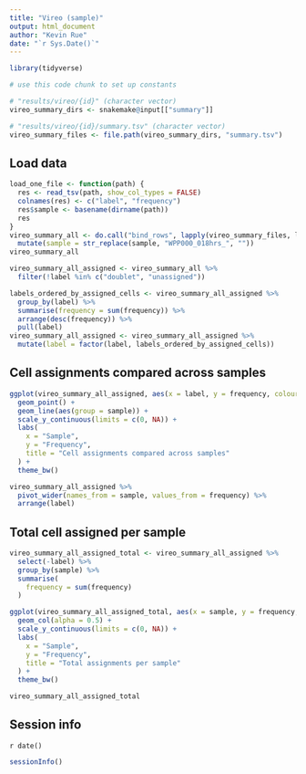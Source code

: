 ```yaml
---
title: "Vireo (sample)"
output: html_document
author: "Kevin Rue"
date: "`r Sys.Date()`"
---
```


```r
library(tidyverse)
```

```r
# use this code chunk to set up constants
```

```r
# "results/vireo/{id}" (character vector)
vireo_summary_dirs <- snakemake@input[["summary"]]
```

```r
# "results/vireo/{id}/summary.tsv" (character vector)
vireo_summary_files <- file.path(vireo_summary_dirs, "summary.tsv")
```

## Load data

```r
load_one_file <- function(path) {
  res <- read_tsv(path, show_col_types = FALSE)
  colnames(res) <- c("label", "frequency")
  res$sample <- basename(dirname(path))
  res
}
vireo_summary_all <- do.call("bind_rows", lapply(vireo_summary_files, load_one_file)) %>%
  mutate(sample = str_replace(sample, "WPP000_018hrs_", ""))
vireo_summary_all
```

<!-- Remove doublets and unassigned -->

```r
vireo_summary_all_assigned <- vireo_summary_all %>%
  filter(!label %in% c("doublet", "unassigned"))
```

<!-- Order assigned labels by total frequency -->

```r
labels_ordered_by_assigned_cells <- vireo_summary_all_assigned %>%
  group_by(label) %>%
  summarise(frequency = sum(frequency)) %>%
  arrange(desc(frequency)) %>%
  pull(label)
vireo_summary_all_assigned <- vireo_summary_all_assigned %>%
  mutate(label = factor(label, labels_ordered_by_assigned_cells))
```

## Cell assignments compared across samples

```r
ggplot(vireo_summary_all_assigned, aes(x = label, y = frequency, colour = sample)) +
  geom_point() +
  geom_line(aes(group = sample)) +
  scale_y_continuous(limits = c(0, NA)) +
  labs(
    x = "Sample",
    y = "Frequency",
    title = "Cell assignments compared across samples"
  ) +
  theme_bw()
```

```r
vireo_summary_all_assigned %>% 
  pivot_wider(names_from = sample, values_from = frequency) %>% 
  arrange(label)
```

## Total cell assigned per sample

```r
vireo_summary_all_assigned_total <- vireo_summary_all_assigned %>%
  select(-label) %>%
  group_by(sample) %>%
  summarise(
    frequency = sum(frequency)
  )
```

```r
ggplot(vireo_summary_all_assigned_total, aes(x = sample, y = frequency, fill = sample)) +
  geom_col(alpha = 0.5) +
  scale_y_continuous(limits = c(0, NA)) +
  labs(
    x = "Sample",
    y = "Frequency",
    title = "Total assignments per sample"
  ) +
  theme_bw()
```

```r
vireo_summary_all_assigned_total
```

## Session info

`r date()`

```r
sessionInfo()
```
